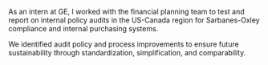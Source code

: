 As an intern at GE, I worked with the financial planning team to test and report on internal policy audits in the US-Canada region for Sarbanes-Oxley compliance and internal purchasing systems.

We identified audit policy and process improvements to ensure future sustainability through standardization, simplification, and comparability.
